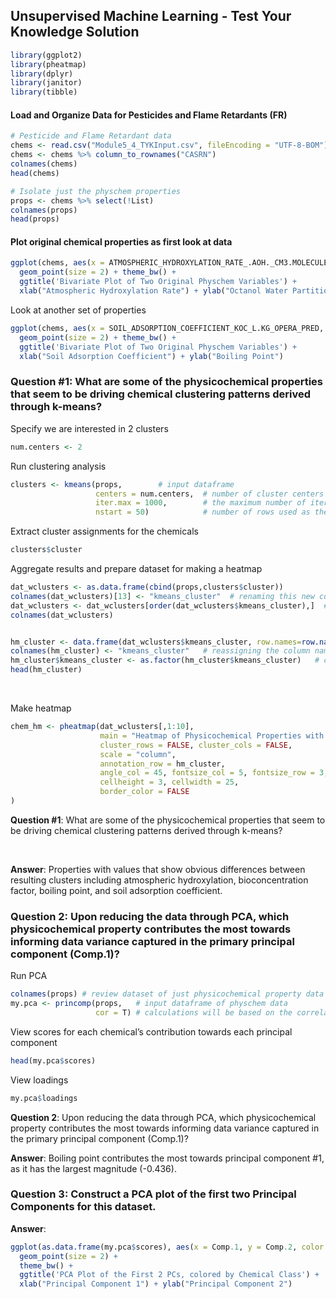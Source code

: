 ## Unsupervised Machine Learning - Test Your Knowledge Solution

```r
library(ggplot2)
library(pheatmap)
library(dplyr)
library(janitor)
library(tibble)
```

#### Load and Organize Data for Pesticides and Flame Retardants (FR)
```r
# Pesticide and Flame Retardant data 
chems <- read.csv("Module5_4_TYKInput.csv", fileEncoding = "UTF-8-BOM")
chems <- chems %>% column_to_rownames("CASRN")
colnames(chems)
head(chems)

# Isolate just the physchem properties
props <- chems %>% select(!List)
colnames(props)
head(props)
```

#### Plot original chemical properties as first look at data
```r
ggplot(chems, aes(x = ATMOSPHERIC_HYDROXYLATION_RATE_.AOH._CM3.MOLECULE.SEC_OPERA_PRED, y = OCTANOL_WATER_PARTITION_LOGP_OPERA_PRED, color = as.factor(chems$List))) +
  geom_point(size = 2) + theme_bw() + 
  ggtitle('Bivariate Plot of Two Original Physchem Variables') + 
  xlab("Atmospheric Hydroxylation Rate") + ylab("Octanol Water Partition Coefficient")

```

Look at another set of properties
```r
ggplot(chems, aes(x = SOIL_ADSORPTION_COEFFICIENT_KOC_L.KG_OPERA_PRED, y = BOILING_POINT_DEGC_OPERA_PRED, color = as.factor(chems$List))) + 
  geom_point(size = 2) + theme_bw() + 
  ggtitle('Bivariate Plot of Two Original Physchem Variables') + 
  xlab("Soil Adsorption Coefficient") + ylab("Boiling Point")

```


### Question #1: What are some of the physicochemical properties that seem to be driving chemical clustering patterns derived through k-means?

Specify we are interested in 2 clusters
```r
num.centers <- 2
```

Run clustering analysis
```r
clusters <- kmeans(props,        # input dataframe
                   centers = num.centers,  # number of cluster centers to calculate
                   iter.max = 1000,        # the maximum number of iterations allowed
                   nstart = 50)            # number of rows used as the random set for the initial centers
```

Extract cluster assignments for the chemicals
```r
clusters$cluster
```

Aggregate results and prepare dataset for making a heatmap
```r
dat_wclusters <- as.data.frame(cbind(props,clusters$cluster))
colnames(dat_wclusters)[13] <- "kmeans_cluster"  # renaming this new column "kmeans_cluster"
dat_wclusters <- dat_wclusters[order(dat_wclusters$kmeans_cluster),]  # sorting data by cluster assignments
colnames(dat_wclusters)


hm_cluster <- data.frame(dat_wclusters$kmeans_cluster, row.names=row.names(dat_wclusters))  # creating the dataframe to show which chemicals are assigned to which cluster for heatmap annotation bar
colnames(hm_cluster) <- "kmeans_cluster"   # reassigning the column name
hm_cluster$kmeans_cluster <- as.factor(hm_cluster$kmeans_cluster)   # coercing the cluster numbers into factor variables, to make the heat map prettier
head(hm_cluster)
```
<br>

Make heatmap
```r
chem_hm <- pheatmap(dat_wclusters[,1:10], 
                    main = "Heatmap of Physicochemical Properties with k-means Cluster Assignments",
                    cluster_rows = FALSE, cluster_cols = FALSE, 
                    scale = "column",               
                    annotation_row = hm_cluster,  
                    angle_col = 45, fontsize_col = 5, fontsize_row = 3,  
                    cellheight = 3, cellwidth = 25,  
                    border_color = FALSE  
)
```
**Question #1**: What are some of the physicochemical properties that seem to be driving chemical clustering patterns derived through k-means?

<br>

**Answer**: Properties with values that show obvious differences between resulting clusters including atmospheric hydroxylation, bioconcentration factor, boiling point, and soil adsorption coefficient.
<br>



### Question 2: Upon reducing the data through PCA, which physicochemical property contributes the most towards informing data variance captured in the primary principal component (Comp.1)?

Run PCA
```r
colnames(props) # review dataset of just physicochemical property data
my.pca <- princomp(props,   # input dataframe of physchem data
                   cor = T) # calculations will be based on the correlation matrix
```

View scores for each chemical's contribution towards each principal component
```r
head(my.pca$scores)
```

View loadings
```r
my.pca$loadings
```
**Question 2**: Upon reducing the data through PCA, which physicochemical property contributes the most towards informing data variance captured in the primary principal component (Comp.1)?

**Answer**: Boiling point contributes the most towards principal component #1, as it has the largest magnitude (-0.436).



### Question 3: Construct a PCA plot of the first two Principal Components for this dataset.


**Answer**:
 
```r
ggplot(as.data.frame(my.pca$scores), aes(x = Comp.1, y = Comp.2, color = as.factor(chems$List))) + 
  geom_point(size = 2) +
  theme_bw() + 
  ggtitle('PCA Plot of the First 2 PCs, colored by Chemical Class') + 
  xlab("Principal Component 1") + ylab("Principal Component 2")

```
